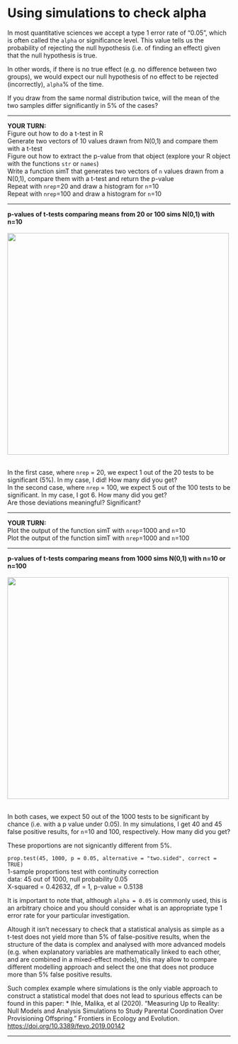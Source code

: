# Using simulations to check alpha

In most quantitative sciences we accept a type 1 error rate of "0.05", which is often called the `alpha` or significance level. This value tells us the probability of rejecting the null hypothesis (i.e. of finding an effect) given that the null hypothesis is true. 

In other words, if there is no true effect (e.g. no difference between two groups), we would expect our null hypothesis of no effect to be rejected (incorrectly), `alpha`% of the time.

If you draw from the same normal distribution twice, will the mean of the two samples differ significantly in 5% of the cases? 


***

**YOUR TURN:**  
Figure out how to do a t-test in R  
Generate two vectors of 10 values drawn from N(0,1) and compare them with a t-test  
Figure out how to extract the p-value from that object (explore your R object with the functions `str` or `names`)    
Write a function simT that generates two vectors of `n` values drawn from a N(0,1), compare them with a t-test and return the p-value  
Repeat with `nrep`=20 and draw a histogram for `n`=10  
Repeat with `nrep`=100 and draw a histogram for `n`=10

***

**p-values of t-tests comparing means from 20 or 100 sims N(0,1) with n=10**   
<br/>
<img src="../assets/ttest-changing-nrep.png" width="500">  
<br/>


In the first case, where `nrep` = 20, we expect 1 out of the 20 tests to be significant (5%). In my case, I did! How many did you get?    
In the second case, where `nrep` = 100, we expect 5 out of the 100 tests to be significant. In my case, I got 6. How many did you get?      
Are those deviations meaningful? Significant? 

***

**YOUR TURN:**  
Plot the output of the function simT with `nrep`=1000 and `n`=10  
Plot the output of the function simT with `nrep`=1000 and `n`=100

***


**p-values of t-tests comparing means from 1000 sims N(0,1) with n=10 or n=100**   
<br/>
<img src="../assets/ttest-changing-n.png" width="500">  
<br/>

In both cases, we expect 50 out of the 1000 tests to be significant by chance (i.e. with a p value under 0.05). In my simulations, I get 40 and 45 false positive results, for `n`=10 and 100, respectively. How many did you get?  

These proportions are not signicantly different from 5%. 

`prop.test(45, 1000, p = 0.05, alternative = "two.sided", correct = TRUE)`  
1-sample proportions test with continuity correction  
data:  45 out of 1000, null probability 0.05  
X-squared = 0.42632, df = 1, p-value = 0.5138  

It is important to note that, although `alpha = 0.05` is commonly used, this is an arbitrary choice and you should consider what is an appropriate type 1 error rate for your particular investigation.  

Altough it isn't necessary to check that a statistical analysis as simple as a t-test does not yield more than 5% of false-positive results, when the structure of the data is complex and analysed with more advanced models (e.g. when explanatory variables are mathematically linked to each other, and are combined in a mixed-effect models), this may allow to compare different modelling approach and select the one that does not produce more than 5% false positive results.  

Such complex example where simulations is the only viable approach to construct a statistical model that does not lead to spurious effects can be found in this paper:
* Ihle, Malika, et al (2020). "Measuring Up to Reality: Null Models and Analysis Simulations to Study Parental Coordination Over Provisioning Offspring." Frontiers in Ecology and Evolution. <a href="https://doi.org/10.3389/fevo.2019.00142" target="_blank">https://doi.org/10.3389/fevo.2019.00142</a>

***



